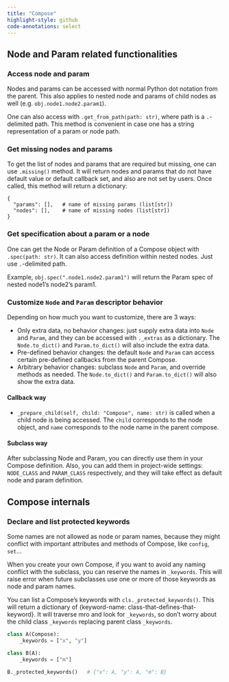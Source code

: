 ```yaml
---
title: "Compose"
highlight-style: github
code-annotations: select
---
```


## Node and Param related functionalities

### Access node and param

Nodes and params can be accessed with normal Python dot notation from the
parent. This also applies to nested node and params of child nodes as well (e.g.
`obj.node1.node2.param1`).

One can also access with `.get_from_path(path: str)`, where path is a
`.`-delimited path. This method is convenient in case one has a string
representation of a param or node path.

### Get missing nodes and params

To get the list of nodes and params that are required but missing, one can use
`.missing()` method. It will return nodes and params that do not have default
value or default callback set, and also are not set by users. Once called, this
method will return a dictionary:

```
{
  "params": [],   # name of missing params (list[str])
  "nodes": [],    # name of missing nodes (list[str])
}
```

### Get specification about a param or a node

One can get the Node or Param definition of a Compose object with `.spec(path:
str)`. It can also access definition within nested nodes. Just use `.`-delimited
path.

Example, `obj.spec(".node1.node2.param1")` will return the Param spec of nested
node1's node2's param1.

### Customize `Node` and `Param` descriptor behavior

Depending on how much you want to customize, there are 3 ways:

- Only extra data, no behavior changes: just supply extra data into `Node` and
  `Param`, and they can be accessed with `._extras` as a dictionary. The
  `Node.to_dict()` and `Param.to_dict()` will also include the extra data.
- Pre-defined behavior changes: the default `Node` and `Param` can access
  certain pre-defined callbacks from the parent Compose.
- Arbitrary behavior changes: subclass `Node` and `Param`, and override
  methods as needed. The `Node.to_dict()` and `Param.to_dict()` will also show
  the extra data.

#### Callback way

- `_prepare_child(self, child: "Compose", name: str)` is called when a child
  node is being accessed. The `child` corresponds to the node object, and `name`
  corresponds to the node name in the parent compose.

#### Subclass way

After subclassing Node and Param, you can directly use them in your Compose
definition. Also, you can add them in project-wide settings: `NODE_CLASS` and
`PARAM_CLASS` respectively, and they will take effect as default node and param
definition.


## Compose internals

### Declare and list protected keywords

Some names are not allowed as node or param names, because they might conflict
with important attributes and methods of Compose, like `config`, `set`...

When you create your own Compose, if you want to avoid any naming conflict with
the subclass, you can reserve the names in `_keywords`. This will raise error
when future subclasses use one or more of those keywords as node and param
names.

You can list a Compose's keywords with `cls._protected_keywords()`. This will
return a dictionary of {keyword-name: class-that-defines-that-keyword}. It will
traverse mro and look for `_keywords`, so don't worry about the child class
`_keywords` replacing parent class `_keywords`.

```python
class A(Compose):
    _keywords = ["x", "y"]

class B(A):
    _keywords = ["m"]

B._protected_keywords()   # {"x": A, "y": A, "m": B}
```
